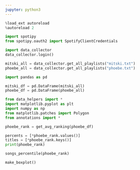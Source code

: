 ```yaml
---
jupyter: python3
---
```


```python
%load_ext autoreload
%autoreload 2
```

```python
import spotipy
from spotipy.oauth2 import SpotifyClientCredentials
```

```python
import data_collector
data_collector.login()
```

```python
mitski_all = data_collector.get_all_playlists("mitski.txt")
phoebe_all = data_collector.get_all_playlists("phoebe.txt")
```

```python
import pandas as pd

mitski_df = pd.DataFrame(mitski_all)
phoebe_df = pd.DataFrame(phoebe_all)
```

```python
from data_helpers import *
import matplotlib.pyplot as plt
import numpy as np
from matplotlib.patches import Polygon
from annotations import *

phoebe_rank = get_avg_ranking(phoebe_df)

percents = [*phoebe_rank.values()]
titles = [*phoebe_rank.keys()]
print(phoebe_rank)

songs_percentile(phoebe_rank)

make_boxplot()
```

```python


```



